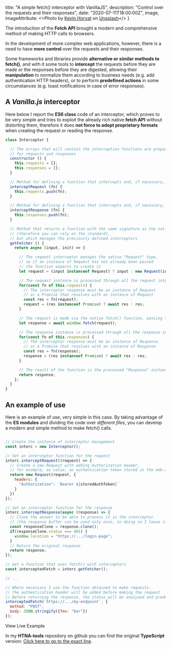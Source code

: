   title: "A simple fetch() interceptor with VanillaJS",
  description: "Control over the requests and their responses",
  date: "2020-07-11T18:00:00Z",
  image,
  imageAttribute: <>Photo by <a href="https://unsplash.com/@hidd3n?utm_source=unsplash&amp;utm_medium=referral&amp;utm_content=creditCopyText">Kevin Horvat</a> on <a href="https://unsplash.com/s/photos/monitors?utm_source=unsplash&amp;utm_medium=referral&amp;utm_content=creditCopyText">Unsplash</a></>
}


The introduction of the **Fetch API** brought a modern and comprehensive method of making HTTP calls to browsers.

In the development of more complex web applications, however, there is a need to have **more control** over the requests and their responses.

Some frameworks and libraries provide **alternative or similar methods to fetch()**,
and with it some tools to **intercept** the requests before they are made or the responses before they are digested, allowing their **manipulation** to normalize them according to business needs (e.g. add authentication HTTP headers), or to perform **predefined actions** in some circumstances (e.g. toast notifications in case of error responses).

## A *Vanilla.js* interceptor

Here below I report the **ES6 class** code of an interceptor, which proves to be very simple and tries to exploit the already rich native **fetch API** without distorting them,
therefore it does **not force to adopt proprietary formats** when creating the request or reading the response.

```javascript
class Interceptor {

  // The arrays that will contain the interception functions are prepared at the instantiation,
  // for requests and responses
  constructor () {
    this.requests = [];
    this.responses = [];
  }

  // Method for defining a function that intercepts and, if necessary, modifies HTTP requests
  interceptRequest (fn) {
    this.requests.push(fn);
  }

  // Method for defining a function that intercepts and, if necessary, modifies HTTP responses
  interceptResponse (fn) {
    this.responses.push(fn);
  }

  // Method that returns a function with the same signature as the native fetch()
  // (therefore you can rely on the standard),
  // but which manages the previously defined interceptors
  getFetcher () {
    return async (input, init) => {

      // The request interceptor manages the native "Request" type,
      // so if an instance of Request has not already been passed
      // the function expects to create it
      let request = (input instanceof Request) ? input : new Request(input, init);

      // The request instance is processed through all the request interceptor functions
      for(const fn of this.requests) {
        // The interceptor response must be an instance of Request
        // or a Promise that resolves with an instance of Request
        const res = fn(request);
        request = (res instanceof Promise) ? await res : res;
      }

      // The request is made via the native fetch() function, passing the processed "Request" instance
      let response = await window.fetch(request);

      // The response instance is processed through all the response interceptor functions
      for(const fn of this.responses) {
        // The interceptor response must be an instance of Response
        // or a Promise that resolves with an instance of Response
        const res = fn(response);
        response = (res instanceof Promise) ? await res : res;
      }

      // The result of the function is the processed "Response" instance
      return response;
    };
  }
}

```

## An example of use

Here is an example of use, very simple in this case.
By taking advantage of the **ES modules** and dividing the code over *different files*,
you can develop a modern and simple method to make fetch() calls.

```javascript

// Create the instance of interceptor management
const interc = new Interceptor();

// Set an interceptor function for the request
interc.interceptRequest((request) => {
  // Create a new Request with adding Authorization header,
  // for example, as value, an authentication token stored in the web-app
  return new Request(request, {
    headers: {
      "Authorization": `Bearer ${storedAuthToken}`
    }
  })
});

// Set an interceptor function for the response
interc.interceptResponse(async (response) => {
  // Clone the answer to be able to process it in the interceptor
  // (the response buffer can be used only once, in doing so I leave it available for subsequent processing)
  const responseClone = response.clone();
  if(responseClone.status === 401) {
    window.location = "https://.../login-page";
  }
  // Return the original response
  return response;
});

// Get a function that uses fetch() with interceptors
const interceptedFetch = interc.getFetcher();

// ...

// Where necessary I use the function obtained to make requests.
// The authentication header will be added before making the request
// Before returning the response, the status will be analyzed and predefined operations executed
interceptedFetch(`https://.../my-endpoint`, {
  method: "POST",
  body: JSON.stringify({foo: "bar"})
});

```

<Link href="./002-example.html"><a>View Live Example</a></Link>


In my **HTNA-tools** repository on github you can find the original **TypeScript** version:
[Click here to go to the exact line](https://github.com/sandrolain/HTNA-tools/blob/8dd09d233e3856ce78199ac2dff608f21555a507/src/netw.ts#L50).

